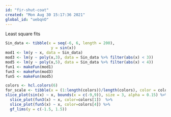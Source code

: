 ```yaml
---
id: "fir-shut-coat"
created: "Mon Aug 30 15:17:36 2021"
global_id: "uebqnO"
---
```


Least square fits

```r
Sin_data <- tibble(x = seq(-6, 6, length = 200),
                    y = sin(x))
mod1 <- lm(y ~ x, data = Sin_data)
mod3 <- lm(y ~ poly(x,3), data = Sin_data %>% filter(abs(x) < 3))
mod5 <- lm(y ~ poly(x,5), data = Sin_data %>% filter(abs(x) < 4))
fun1 <- makeFun(mod1)
fun3 <- makeFun(mod3)
fun5 <- makeFun(mod5)

```

```r
colors <- hcl.colors(6)
for_scale <- tibble(x = (1:length(colors))/length(colors), color = colors, label=1:6)
slice_plot(sin(x) ~ x, bounds(x = c(-9,9)), size = 3, alpha = 0.15) %>%
  slice_plot(fun3(x) ~ x, color=colors[1])  %>%
  slice_plot(fun5(x) ~ x, color=colors[4]) %>%
  gf_lims(y = c(-1.5, 1.5))

```
